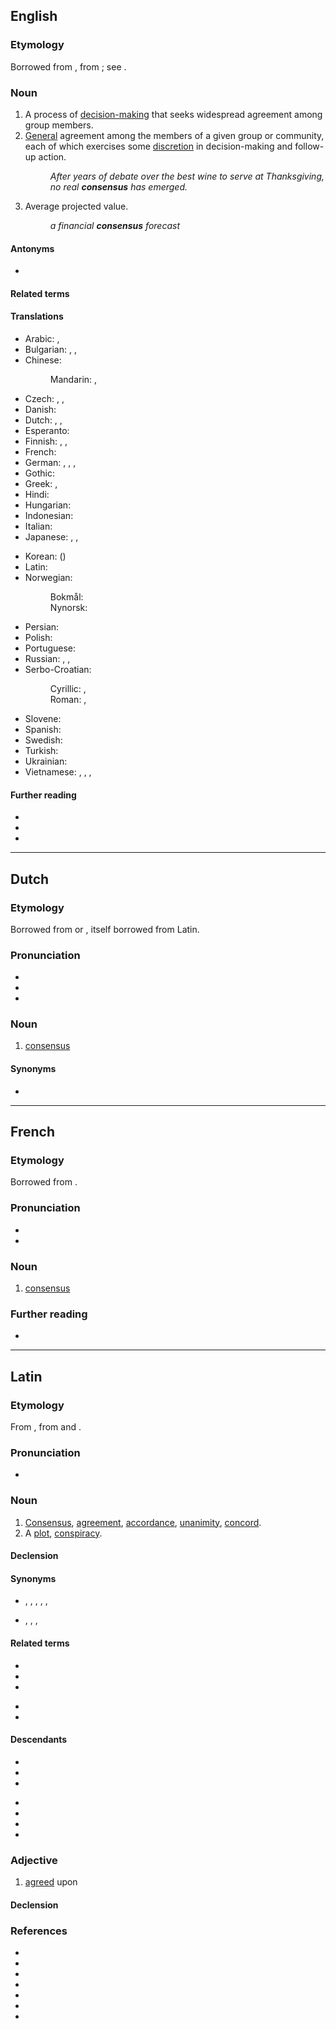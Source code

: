 ==English==
{{wikipedia}}

===Etymology===
{{root|en|ine-pro|*sent-|id=feel}}
Borrowed from {{bor|en|la|cōnsēnsus||agreement, accordance, unanimity}}, from {{m|la|cōnsentiō||feel together; agree}}; see {{m|en|consent}}.

===Noun===
{{en-noun|~}}

# A process of [[w:Group decision-making#Decision-making in social settings|decision-making]] that seeks widespread agreement among group members.
# [[general#Adjective|General]] agreement among the members of a given group or community, each of which exercises some [[discretion]] in decision-making and follow-up action.
#: ''After years of debate over the best wine to serve at Thanksgiving, no real '''consensus''' has emerged.''
# {{lb|en|attributive}} Average projected value.
#: ''a financial '''consensus''' forecast''

====Antonyms====
* {{l|en|dissensus}}

====Related terms====
{{rootsee|en|sent|id=feel}}

====Translations====
{{trans-top|general agreement}}
* Arabic: {{t+|ar|إِجْمَاع|m}}, {{t|ar|تَوَافُق|m}}
* Bulgarian: {{t+|bg|съгла́сие|n|sc=Cyrl}}, {{t+|bg|единоду́шие|n|sc=Cyrl}}, {{t|bg|консе́нсус|m|sc=Cyrl}}
* Chinese:
*: Mandarin: {{t+|cmn|共識|sc=Hani}}, {{t+|cmn|共识|tr=gòngshí|sc=Hani}}
* Czech: {{t+|cs|shoda|f}}, {{t+|cs|souhlas|m}}, {{t+|cs|konsenzus|m}}
* Danish: {{t+|da|konsensus}}
* Dutch: {{t+|nl|consensus|m}}, {{t+|nl|eensgezindheid}}, {{t+|nl|overeenstemming}}
* Esperanto: {{t|eo|interkonsento}}
* Finnish: {{t+|fi|yhteisymmärrys}}, {{t+|fi|yksimielisyys}}, {{t+|fi|konsensus}}
* French: {{t+|fr|consensus|m}}
* German: {{t+|de|Konsens|m}}, {{t+|de|Einvernehmen|n}}, {{t+|de|Einigkeit|f}}, {{t+|de|Übereinstimmung|f}}
* Gothic: {{t|got|𐍃𐌰𐌼𐌰𐌵𐌹𐍃𐍃|f}}
* Greek: {{t+|el|ομοφωνία|f|sc=Grek}}, {{t|el|κοινή συναίνεση|f|sc=Grek}}
* Hindi: {{t+|hi|संप्रतिपत्ति|f|sc=Deva}}
* Hungarian: {{t+|hu|egyezség}}
* Indonesian: {{t+|id|konsensus}}
* Italian: {{t+|it|consenso|m}}
* Japanese: {{t+|ja|総意|tr=そうい, sōi}}, {{t|ja|協心|tr=きょうしん, kyōshin}}, {{t|ja|コンセンサス|tr=konsensasu}}
{{trans-mid}}
* Korean: {{t+|ko|합의}} ({{t+|ko|合意|sc=Hani}})
* Latin: {{t|la|consensus|m}}
* Norwegian:
*: Bokmål: {{t+|nb|konsensus|m}}
*: Nynorsk: {{t|nn|konsensus|m}}
* Persian: {{t+|fa|اجماع|m|tr=ejmâ'}}
* Polish: {{t+|pl|konsensus|m-in}}
* Portuguese: {{t+|pt|consenso|m}}
* Russian: {{t+|ru|консе́нсус|m|tr=konsɛ́nsus}}, {{t+|ru|согла́сие|n}}, {{t+|ru|единоду́шие|n}}
* Serbo-Croatian:
*: Cyrillic: {{t|sh|консѐнзус|m|sc=Cyrl}}, {{t|sh|спо̏разӯм|m|sc=Cyrl}}
*: Roman: {{t+|sh|konsènzus|m}}, {{t+|sh|spȍrazūm|m}}
* Slovene: {{t|sl|dogovor}}
* Spanish: {{t+|es|consenso|m}}
* Swedish: {{t+|sv|konsensus}}
* Turkish: {{t+|tr|oy birliği}}
* Ukrainian: {{t|uk|консе́нсус|m}}
* Vietnamese: {{t|vi|đồng lòng|alt=sự đồng lòng}}, {{t+|vi|đồng thuận|alt=sự đồng thuận}}, {{t+|vi|đồng tâm|alt=sự đồng tâm}}, {{t+|vi|nhất trí|alt=sự nhất trí}}
{{trans-bottom}}

====Further reading====
* {{R:Webster 1913}}
* {{R:Century 1911}}
* {{R:Keywords|page=76}}

----

==Dutch==

===Etymology===
Borrowed from {{bor|nl|la|cōnsēnsus}} or {{bor|nl|en|consensus}}, itself borrowed from Latin.

===Pronunciation===
* {{IPA|nl|/ˌkɔnˈsɛn.zʏs/}}
* {{audio|nl|Nl-consensus.ogg|Audio}}
* {{hyphenation|nl|con|sen|sus}}

===Noun===
{{nl-noun|m|-|-}}

# [[#English|consensus]]

====Synonyms====
* {{l|nl|overeenstemming}}

----

==French==

===Etymology===
Borrowed from {{bor|fr|la|cōnsēnsus||agreement, accordance, unanimity}}.

===Pronunciation===
* {{fr-IPA|consinsuss|consensuss}}
* {{audio|fr|LL-Q150 (fra)-Lepticed7-consensus.wav|Audio}}

===Noun===
{{fr-noun|m|consensus}}

# [[#English|consensus]]

===Further reading===
* {{R:TLFi}}

----

==Latin==

===Etymology===
From {{m|la|cōnsentiō||feel together; agree}}, from {{m|la|con-||together}} and {{m|la|sentiō||sense; perceive; feel}}.

===Pronunciation===
* {{la-IPA|cōnsēnsus}}

===Noun===
{{la-noun|cōnsēnsus<4>}}

# [[consensus#English|Consensus]], [[agreement]], [[accordance]], [[unanimity]], [[concord]].
# A [[plot]], [[conspiracy]].

====Declension====
{{la-ndecl|cōnsēnsus<4>}}

====Synonyms====
* {{sense|concord, agreement}} {{l|la|concentus}}, {{l|la|concordātiō}}, {{l|la|concordia}}, {{l|la|concorditās}}, {{l|la|harmonia}}, {{l|la|ūnanimitās}}
* {{sense|plot, conspiracy}} {{l|la|coitiō}}, {{l|la|coniūrātiō}}, {{l|la|cōnsēnsiō}}, {{l|la|cōnspīrātiō}}

====Related terms====
{{top2}}
* {{l|la|cōnsēnsiō}}
* {{l|la|cōnsentāneē}}
* {{l|la|cōnsentāneus}}
{{mid2}}
* {{l|la|cōnsentiēns}}
* {{l|la|cōnsentiō}}
{{bottom}}

====Descendants====
{{top2}}
* {{desc|en|consensus|bor=1}}
* {{desc|fr|consensus|bor=1}}
* {{desc|it|consenso|bor=1}}
{{mid2}}
* {{desc|pt|consenso|bor=1}}
* {{desc|ro|consens|bor=1}}
* {{desc|scn|cunzensu|bor=1}}
* {{desc|es|consenso|bor=1}}
{{bottom}}

===Adjective===
{{la-adj|cōnsēnsus}}

# {{lb|la|rare}} [[agreed]] upon

====Declension====
{{la-adecl|cōnsēnsus}}

===References===
* {{R:L&S}}
* {{R:Elementary Lewis}}
* {{R:du Cange}}
* {{R:Gaffiot}}
* {{R:M&A}}
* {{R:Peck}}
* {{R:Smith's Antiquities}}